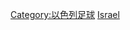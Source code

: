 {{Commons cat|Association football clubs of Israel}}

[[Category:以色列足球|Category:以色列足球]]
[[Category:各國足球會|Israel]]